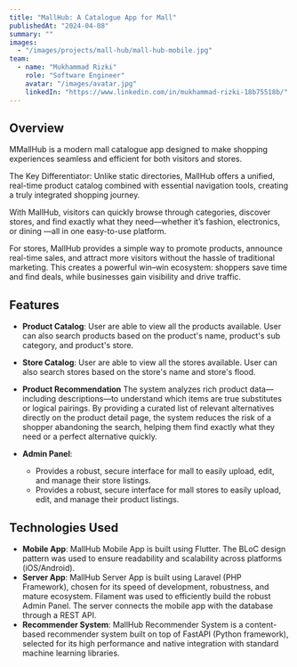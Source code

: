 ```yaml
---
title: "MallHub: A Catalogue App for Mall"
publishedAt: "2024-04-08"
summary: ""
images:
  - "/images/projects/mall-hub/mall-hub-mobile.jpg"
team:
  - name: "Mukhammad Rizki"
    role: "Software Engineer"
    avatar: "/images/avatar.jpg"
    linkedIn: "https://www.linkedin.com/in/mukhammad-rizki-18b75518b/"
---
```


## Overview

MMallHub is a modern mall catalogue app designed to make shopping experiences seamless and efficient for both visitors and stores.

The Key Differentiator: Unlike static directories, MallHub offers a unified, real-time product catalog combined with essential navigation tools, creating a truly integrated shopping journey.

With MallHub, visitors can quickly browse through categories, discover stores, and find exactly what they need—whether it’s fashion, electronics, or dining —all in one easy-to-use platform.

For stores, MallHub provides a simple way to promote products, announce real-time sales, and attract more visitors without the hassle of traditional marketing. This creates a powerful win–win ecosystem: shoppers save time and find deals, while businesses gain visibility and drive traffic.

## Features

- **Product Catalog**:
  User are able to view all the products available. User can also search products based on the product's name, product's sub category, and product's store.

- **Store Catalog**:
  User are able to view all the stores available. User can also search stores based on the store's name and store's flood.

- **Product Recommendation**
  The system analyzes rich product data—including descriptions—to understand which items are true substitutes or logical pairings. By providing a curated list of relevant alternatives directly on the product detail page, the system reduces the risk of a shopper abandoning the search, helping them find exactly what they need or a perfect alternative quickly.

- **Admin Panel**:
  - Provides a robust, secure interface for mall to easily upload, edit, and manage their store listings.
  - Provides a robust, secure interface for mall stores to easily upload, edit, and manage their product listings.

## Technologies Used

- **Mobile App**:
  MallHub Mobile App is built using Flutter. The BLoC design pattern was used to ensure readability and scalability across platforms (iOS/Android).
- **Server App**:
  MallHub Server App is built using Laravel (PHP Framework), chosen for its speed of development, robustness, and mature ecosystem. Filament was used to efficiently build the robust Admin Panel. The server connects the mobile app with the database through a REST API.
- **Recommender System**:
  MallHub Recommender System is a content-based recommender system built on top of FastAPI (Python framework), selected for its high performance and native integration with standard machine learning libraries.
